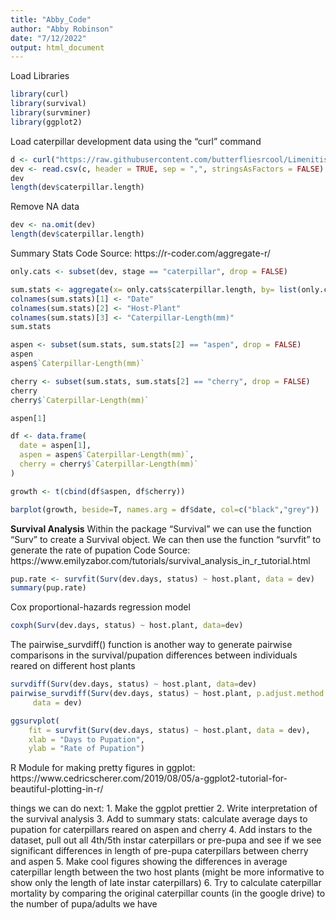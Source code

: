 ```yaml
---
title: "Abby_Code"
author: "Abby Robinson"
date: "7/12/2022"
output: html_document
---
```


Load Libraries
```r
library(curl)
library(survival)
library(survminer)
library(ggplot2)
```

Load caterpillar development data using the "curl" command 
```r
d <- curl("https://raw.githubusercontent.com/butterfliesrcool/Limenitis-Host-Plant-Gene-Expression/main/caterpillar.dev.data.csv")
dev <- read.csv(c, header = TRUE, sep = ",", stringsAsFactors = FALSE)
dev
length(dev$caterpillar.length)
```

Remove NA data 
```r
dev <- na.omit(dev)
length(dev$caterpillar.length)
```

Summary Stats 
Code Source: https://r-coder.com/aggregate-r/
```r
only.cats <- subset(dev, stage == "caterpillar", drop = FALSE)

sum.stats <- aggregate(x= only.cats$caterpillar.length, by= list(only.cats$date, only.cats$host.plant), FUN=mean)
colnames(sum.stats)[1] <- "Date"
colnames(sum.stats)[2] <- "Host-Plant"
colnames(sum.stats)[3] <- "Caterpillar-Length(mm)"
sum.stats
```

```r
aspen <- subset(sum.stats, sum.stats[2] == "aspen", drop = FALSE)
aspen
aspen$`Caterpillar-Length(mm)`
```

```r
cherry <- subset(sum.stats, sum.stats[2] == "cherry", drop = FALSE)
cherry
cherry$`Caterpillar-Length(mm)`
```

```r
aspen[1]
```

```r
df <- data.frame(
  date = aspen[1],
  aspen = aspen$`Caterpillar-Length(mm)`,
  cherry = cherry$`Caterpillar-Length(mm)`
)

growth <- t(cbind(df$aspen, df$cherry))

barplot(growth, beside=T, names.arg = df$date, col=c("black","grey"))
```
**Survival Analysis**
Within the package "Survival" we can use the function "Surv" to create a Survival object. We can then use the function "survfit" to generate the rate of pupation 
Code Source: https://www.emilyzabor.com/tutorials/survival_analysis_in_r_tutorial.html
```r
pup.rate <- survfit(Surv(dev.days, status) ~ host.plant, data = dev)
summary(pup.rate)
```


Cox proportional-hazards regression model 
```r
coxph(Surv(dev.days, status) ~ host.plant, data=dev)
```

The pairwise_survdiff() function is another way to generate pairwise comparisons in the survival/pupation differences between individuals reared on different host plants 
```r
survdiff(Surv(dev.days, status) ~ host.plant, data=dev)
pairwise_survdiff(Surv(dev.days, status) ~ host.plant, p.adjust.method = "BH",
     data = dev)
```

```r
ggsurvplot(
    fit = survfit(Surv(dev.days, status) ~ host.plant, data = dev), 
    xlab = "Days to Pupation", 
    ylab = "Rate of Pupation")
```

R Module for making pretty figures in ggplot: https://www.cedricscherer.com/2019/08/05/a-ggplot2-tutorial-for-beautiful-plotting-in-r/

things we can do next: 
1. Make the ggplot prettier
2. Write interpretation of the survival analysis 
3. Add to summary stats: calculate average days to pupation for caterpillars reared on aspen and cherry 4. Add instars to the dataset, pull out all 4th/5th instar caterpillars or pre-pupa and see if we see significant differences in length of pre-pupa caterpillars between cherry and aspen 
5. Make cool figures showing the differences in average caterpillar length between the two host plants (might be more informative to show only the length of late instar caterpillars)
6. Try to calculate caterpillar mortality by comparing the original caterpillar counts (in the google drive) to the number of pupa/adults we have 




